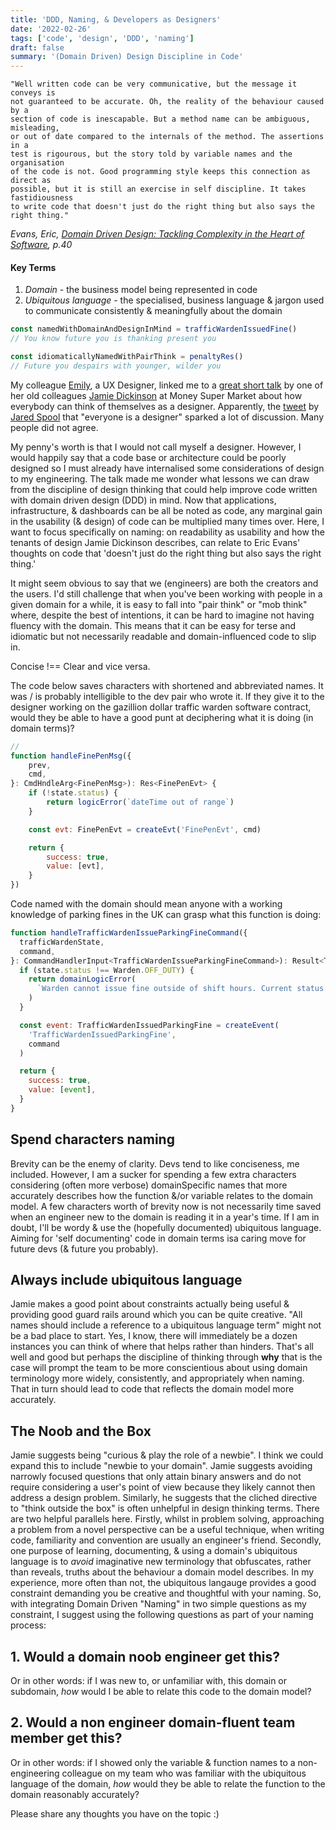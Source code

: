 ```yaml
---
title: 'DDD, Naming, & Developers as Designers'
date: '2022-02-26'
tags: ['code', 'design', 'DDD', 'naming']
draft: false
summary: '(Domain Driven) Design Discipline in Code'
---
```


```
"Well written code can be very communicative, but the message it conveys is
not guaranteed to be accurate. Oh, the reality of the behaviour caused by a
section of code is inescapable. But a method name can be ambiguous, misleading,
or out of date compared to the internals of the method. The assertions in a
test is rigourous, but the story told by variable names and the organisation
of the code is not. Good programming style keeps this connection as direct as
possible, but it is still an exercise in self discipline. It takes fastidiousness
to write code that doesn't just do the right thing but also says the right thing."
```

_Evans, Eric, [Domain Driven Design: Tackling Complexity in the Heart of Software](https://www.amazon.co.uk/Domain-Driven-Design-Tackling-Complexity-Software/dp/0321125215),_ _p.40_

#### Key Terms

1. _Domain_ - the business model being represented in code
2. _Ubiquitous language_ - the specialised, business language & jargon used to communicate consistently & meaningfully about the domain

```javascript
const namedWithDomainAndDesignInMind = trafficWardenIssuedFine()
// You know future you is thanking present you

const idiomaticallyNamedWithPairThink = penaltyRes()
// Future you despairs with younger, wilder you
```

My colleague [Emily](https://www.linkedin.com/in/emily-cheshire-uxdesigner/), a UX Designer, linked me to
a [great short talk](https://www.youtube.com/watch?v=s1jVS96nJHM&t=126s) by one of her old colleagues [Jamie
Dickinson](https://www.linkedin.com/in/dicko/) at Money Super Market about how everybody
can think of themselves as a designer. Apparently, the [tweet](https://twitter.com/jmspool/status/836955987860914176?lang=en)
by [Jared Spool](https://www.uie.com/jared-live/) that "everyone is a designer" sparked a lot of discussion.
Many people did not agree.

My penny's worth is that I would not call myself a designer. However, I would happily say that a code base or
architecture could be poorly designed so I must already have internalised some considerations of design to my
engineering. The talk made me wonder what lessons we can draw from the discipline of design thinking that could
help improve code written with domain driven design (DDD) in mind. Now that applications, infrastructure, & dashboards
can be all be noted as code, any marginal gain in the usability (& design) of code can be multiplied many times over.
Here, I want to focus specifically on naming: on readability as usability and how the tenants of design Jamie Dickinson
describes, can relate to Eric Evans' thoughts on code that 'doesn't just do the right thing but also says the right thing.'

It might seem obvious to say that we (engineers) are both the creators and the users. I'd still challenge that when
you've been working with people in a given domain for a while, it is easy to fall into "pair think" or "mob think"
where, despite the best of intentions, it can be hard to imagine not having fluency with the domain. This means that
it can be easy for terse and idiomatic but not necessarily readable and domain-influenced code to slip in.

Concise !== Clear and vice versa.

The code below saves characters with shortened and abbreviated names. It was / is probably intelligible to the dev
pair who wrote it. If they give it to the designer working on the gazillion dollar traffic warden software contract,
would they be able to have a good punt at deciphering what it is doing (in domain terms)?

```javascript
//
function handleFinePenMsg({
    prev,
    cmd,
}: CmdHndleArg<FinePenMsg>): Res<FinePenEvt> {
    if (!state.status) {
        return logicError(`dateTime out of range`)
    }

    const evt: FinePenEvt = createEvt('FinePenEvt', cmd)

    return {
        success: true,
        value: [evt],
    }
})
```

Code named with the domain should mean anyone with a working knowledge of parking fines in the UK can grasp what this function is doing:

```javascript
function handleTrafficWardenIssueParkingFineCommand({
  trafficWardenState,
  command,
}: CommandHandlerInput<TrafficWardenIssueParkingFineCommand>): Result<TrafficWardenIssuedParkingFine> {
  if (state.status !== Warden.OFF_DUTY) {
    return domainLogicError(
      `Warden cannot issue fine outside of shift hours. Current status: ${state.status}`
    )
  }

  const event: TrafficWardenIssuedParkingFine = createEvent(
    'TrafficWardenIssuedParkingFine',
    command
  )

  return {
    success: true,
    value: [event],
  }
}
```

## Spend characters naming

Brevity can be the enemy of clarity. Devs tend to like conciseness, me included. However, I am a sucker for spending
a few extra characters considering (often more verbose) domainSpecific names that more accurately describes how the
function &/or variable relates to the domain model. A few characters worth of brevity now is not necessarily time
saved when an engineer new to the domain is reading it in a year's time. If I am in doubt, I'll be wordy & use the
(hopefully documented) ubiquitous language. Aiming for 'self documenting' code in domain terms isa caring move for
future devs (& future you probably).

## Always include ubiquitous language

Jamie makes a good point about constraints actually being useful & providing good guard rails around which you can
be quite creative. "All names should include a reference to a ubiquitous language term" might not be a bad place
to start. Yes, I know, there will immediately be a dozen instances you can think of where that helps rather than
hinders. That's all well and good but perhaps the discipline of thinking through **why** that is the case will
prompt the team to be more conscientious about using domain terminology more widely, consistently, and appropriately
when naming. That in turn should lead to code that reflects the domain model more accurately.

## The Noob and the Box

Jamie suggests being "curious & play the role of a newbie". I think we could expand this to include "newbie to
your domain". Jamie suggests avoiding narrowly focused questions that only attain binary answers and do not require
considering a user's point of view because they likely cannot then address a design problem. Similarly, he suggests
that the cliched directive to "think outside the box" is often unhelpful in design thinking terms. There are two
helpful parallels here. Firstly, whilst in problem solving, approaching a problem from a novel perspective can be a
useful technique, when writing code, familiarity and convention are usually an engineer's friend. Secondly, one
purpose of learning, documenting, & using a domain's ubiquitous language is to _avoid_ imaginative new terminology that
obfuscates, rather than reveals, truths about the behaviour a domain model describes. In my experience, more often
than not, the ubiquitous langauge provides a good constraint demanding you be creative and thoughtful with your naming.
So, with integrating Domain Driven "Naming" in two simple questions as my constraint, I suggest using the following
questions as part of your naming process:

## 1. Would a domain noob engineer get this?

Or in other words: if I was new to, or unfamiliar with, this domain or subdomain, _how_ would I be able to relate
this code to the domain model?

## 2. Would a non engineer domain-fluent team member get this?

Or in other words: if I showed only the variable & function names to a non-engineering colleague on my team who was
familiar with the ubiquitous language of the domain, _how_ would they be able to relate the function to the domain
reasonably accurately?

Please share any thoughts you have on the topic :)
